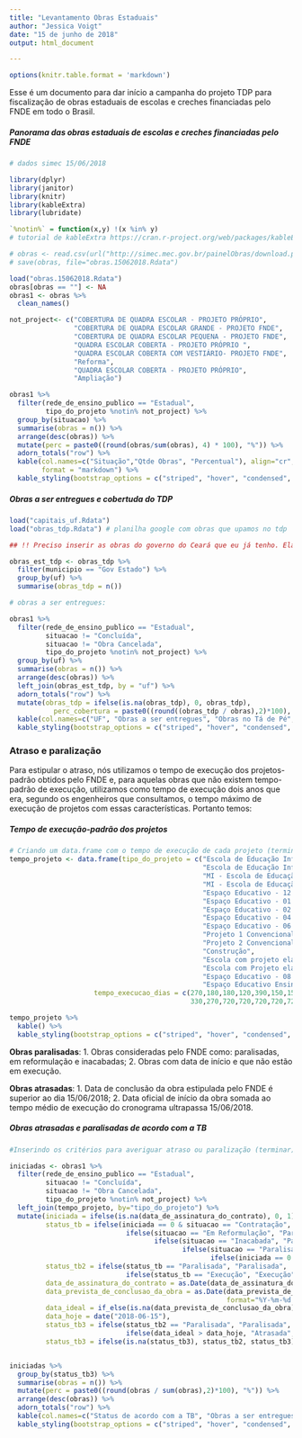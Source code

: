 ---
title: "Levantamento Obras Estaduais"
author: "Jessica Voigt"
date: "15 de junho de 2018"
output: html_document

---

```{r, echo = FALSE}
options(knitr.table.format = 'markdown')
```


Esse é um documento para dar início a campanha do projeto TDP para fiscalização de obras estaduais de escolas e creches financiadas pelo FNDE em todo o Brasil.    


##### **Panorama das obras estaduais de escolas e creches financiadas pelo FNDE**

```{r, echo=F, eval=TRUE, warning=FALSE, message=FALSE}
# dados simec 15/06/2018

library(dplyr)
library(janitor)
library(knitr)
library(kableExtra)
library(lubridate)

`%notin%` = function(x,y) !(x %in% y)
# tutorial de kableExtra https://cran.r-project.org/web/packages/kableExtra/vignettes/awesome_table_in_html.html

# obras <- read.csv(url("http://simec.mec.gov.br/painelObras/download.php"), sep=";")
# save(obras, file="obras.15062018.Rdata")

load("obras.15062018.Rdata")
obras[obras == ""] <- NA
obras1 <- obras %>%
  clean_names()

not_project<- c("COBERTURA DE QUADRA ESCOLAR - PROJETO PRÓPRIO",
                "COBERTURA DE QUADRA ESCOLAR GRANDE - PROJETO FNDE",
                "COBERTURA DE QUADRA ESCOLAR PEQUENA - PROJETO FNDE",
                "QUADRA ESCOLAR COBERTA - PROJETO PRÓPRIO ",
                "QUADRA ESCOLAR COBERTA COM VESTIÁRIO- PROJETO FNDE",
                "Reforma",
                "QUADRA ESCOLAR COBERTA - PROJETO PRÓPRIO",
                "Ampliação")

obras1 %>%
  filter(rede_de_ensino_publico == "Estadual",
         tipo_do_projeto %notin% not_project) %>%
  group_by(situacao) %>%
  summarise(obras = n()) %>%
  arrange(desc(obras)) %>%
  mutate(perc = paste0((round(obras/sum(obras), 4) * 100), "%")) %>%
  adorn_totals("row") %>% 
  kable(col.names=c("Situação","Qtde Obras", "Percentual"), align="cr", 
        format = "markdown") %>%
  kable_styling(bootstrap_options = c("striped", "hover", "condensed", "responsive"))

```

  

##### **Obras a ser entregues e cobertuda do TDP**

```{r, echo=F, eval=TRUE, warning=FALSE, message=FALSE}

load("capitais_uf.Rdata")
load("obras_tdp.Rdata") # planilha google com obras que upamos no tdp

## !! Preciso inserir as obras do governo do Ceará que eu já tenho. Elas não foram pedidas na leva a Júlia. 

obras_est_tdp <- obras_tdp %>%
  filter(municipio == "Gov Estado") %>%
  group_by(uf) %>%
  summarise(obras_tdp = n())

# obras a ser entregues:

obras1 %>%
  filter(rede_de_ensino_publico == "Estadual",
         situacao != "Concluída",
         situacao != "Obra Cancelada",
         tipo_do_projeto %notin% not_project) %>%
  group_by(uf) %>%
  summarise(obras = n()) %>%
  arrange(desc(obras)) %>%
  left_join(obras_est_tdp, by = "uf") %>%
  adorn_totals("row") %>% 
  mutate(obras_tdp = ifelse(is.na(obras_tdp), 0, obras_tdp),
           perc_cobertura = paste0((round((obras_tdp / obras),2)*100), "%")) %>%
  kable(col.names=c("UF", "Obras a ser entregues", "Obras no Tá de Pé", "% Cobertura"), align="cr") %>%
  kable_styling(bootstrap_options = c("striped", "hover", "condensed", "responsive"))


```

  
### Atraso e paralização  

Para estipular o atraso, nós utilizamos o tempo de execução dos projetos-padrão obtidos pelo FNDE e, para aquelas obras que não existem tempo-padrão de execução, utilizamos como tempo de execução dois anos que era, segundo os engenheiros que consultamos, o tempo máximo de execução de projetos com essas características. Portanto temos:  


##### **Tempo de execução-padrão dos projetos**
```{r, echo=F, eval=TRUE, warning=FALSE, message=FALSE}
# Criando um data.frame com o tempo de execução de cada projeto (terminar)
tempo_projeto <- data.frame(tipo_do_projeto = c("Escola de Educação Infantil Tipo B",
                                                "Escola de Educação Infantil Tipo C",
                                                "MI - Escola de Educação Infantil Tipo B",
                                                "MI - Escola de Educação Infantil Tipo C",
                                                "Espaço Educativo - 12 Salas",
                                                "Espaço Educativo - 01 Sala",
                                                "Espaço Educativo - 02 Salas",
                                                "Espaço Educativo - 04 Salas",
                                                "Espaço Educativo - 06 Salas",
                                                "Projeto 1 Convencional",
                                                "Projeto 2 Convencional",
                                                "Construção",
                                                "Escola com projeto elaborado pelo concedente",
                                                "Escola com Projeto elaborado pelo proponente",
                                                "Espaço Educativo - 08 Salas",
                                                "Espaço Educativo Ensino Médio Profissionalizante"),
                     tempo_execucao_dias = c(270,180,180,120,390,150,150,210,210,
                                             330,270,720,720,720,720,720))

tempo_projeto %>%
  kable() %>%
  kable_styling(bootstrap_options = c("striped", "hover", "condensed", "responsive"))

```

**Obras paralisadas**: 
    1. Obras consideradas pelo FNDE como: paralisadas, em reformulação e inacabadas;
    2. Obras com data de início e que não estão em execução.
    
**Obras atrasadas**:
    1. Data de conclusão da obra estipulada pelo FNDE é superior ao dia 15/06/2018;
    2. Data oficial de início da obra somada ao tempo médio de execução do cronograma ultrapassa 15/06/2018.  


##### **Obras atrasadas e paralisadas de acordo com a TB**


```{r, echo=F, eval=TRUE, warning=FALSE, message=FALSE}



#Inserindo os critérios para averiguar atraso ou paralização (terminar)

iniciadas <- obras1 %>%
  filter(rede_de_ensino_publico == "Estadual",
         situacao != "Concluída",
         situacao != "Obra Cancelada",
         tipo_do_projeto %notin% not_project) %>%
  left_join(tempo_projeto, by="tipo_do_projeto") %>%
  mutate(iniciada = ifelse(is.na(data_de_assinatura_do_contrato), 0, 1),
         status_tb = ifelse(iniciada == 0 & situacao == "Contratação", "Contratação",
                             ifelse(situacao == "Em Reformulação", "Paralisada",
                                    ifelse(situacao == "Inacabada", "Paralisada",
                                           ifelse(situacao == "Paralisada", "Paralisada",
                                                  ifelse(iniciada == 0 & situacao == "Licitação", "Licitação",ifelse(iniciada == 0 & situacao == "Planejamento pelo proponente", "Planejamento pelo proponente",ifelse(iniciada == 1 & situacao == "Contratação", "Paralisada", ifelse( iniciada == 1 & situacao == "Licitação", "Paralisada",ifelse(iniciada == 1 & situacao == "Planejamento pelo proponente", "Paralisada","Execução"))))))))),
         status_tb2 = ifelse(status_tb == "Paralisada", "Paralisada",
                             ifelse(status_tb == "Execução", "Execução", "Não iniciada")),
         data_de_assinatura_do_contrato = as.Date(data_de_assinatura_do_contrato, format="%Y-%m-%d %H:%M:%S"),
         data_prevista_de_conclusao_da_obra = as.Date(data_prevista_de_conclusao_da_obra,
                                                      format="%Y-%m-%d %H:%M:%S"),
         data_ideal = if_else(is.na(data_prevista_de_conclusao_da_obra), data_de_assinatura_do_contrato + tempo_execucao_dias ,data_prevista_de_conclusao_da_obra),
         data_hoje = date("2018-06-15"),
         status_tb3 = ifelse(status_tb2 == "Paralisada", "Paralisada",
                             ifelse(data_ideal > data_hoje, "Atrasada", status_tb2)),
         status_tb3 = ifelse(is.na(status_tb3), status_tb2, status_tb3))


iniciadas %>%
  group_by(status_tb3) %>%
  summarise(obras = n()) %>%
  mutate(perc = paste0((round(obras / sum(obras),2)*100), "%")) %>%
  arrange(desc(obras)) %>%
  adorn_totals("row") %>%
  kable(col.names=c("Status de acordo com a TB", "Obras a ser entregues", "%"), align="cr") %>%
  kable_styling(bootstrap_options = c("striped", "hover", "condensed", "responsive"))
  


```

